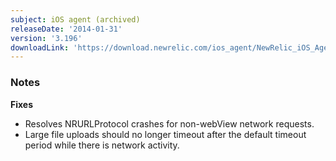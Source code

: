 ```yaml
---
subject: iOS agent (archived)
releaseDate: '2014-01-31'
version: '3.196'
downloadLink: 'https://download.newrelic.com/ios_agent/NewRelic_iOS_Agent_3.196.zip'
---
```


### Notes

**Fixes**

* Resolves NRURLProtocol crashes for non-webView network requests.
* Large file uploads should no longer timeout after the default timeout period while there is network activity.
